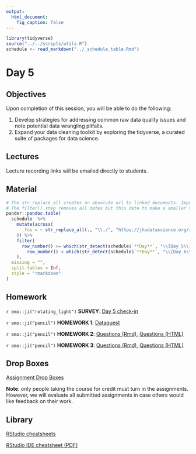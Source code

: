 ```yaml
---
output:
  html_document:
    fig_caption: false
---
```


```r
library(tidyverse)
source("../../scripts/utils.R")
schedule <- read_markdown("../_schedule_table.Rmd")
```

# Day 5

## Objectives

Upon completion of this session, you will be able to do the following:

1. Develop strategies for addressing common raw data quality issues and note potential data wrangling pitfalls.
2. Expand your data cleaning toolkit by exploring the tidyverse, a curated suite of packages for data science. 


## Lectures

Lecture recording links will be emailed directly to students.


## Material

```r
# The str_replace_all creates an absolute url to linked documents. Important because there are word and pdf rendered versions of the syllabus.
# The filter() step removes all dates but this date to make a smaller table.
pander::pandoc.table(
  schedule  %>%
    mutate(across(
      .fns = ~ str_replace_all(., "\\./", "https://jhudatascience.org/intro_to_R_class/")
    )) %>%
    filter(
      row_number() >= which(str_detect(schedule$`**Day**`, "\\[Day 5\\]")) &
        row_number() < which(str_detect(schedule$`**Day**`, "\\[Day 6\\]"))
    ),
  missing = "",
  split.tables = Inf,
  style = "rmarkdown"
)
``` 


## Homework

`r emo::ji("rotating_light")` **SURVEY**: [Day 5 check-in](https://courseplus.jhu.edu/core/index.cfm/go/survey2:student.home/coID/16733/#!/surveyid/30887/surveyview)

`r emo::ji("pencil")` **HOMEWORK 1**: [Dataquest](https://app.dataquest.io/login?target-url=%2Fm%2F499%2Fintroduction-to-programming-in-r) 

`r emo::ji("pencil")` **HOMEWORK 2**: [Questions (Rmd)](../../HW/homework2.Rmd), [Questions (HTML)](../../HW/homework2.html)

`r emo::ji("pencil")` **HOMEWORK 3**: [Questions (Rmd)](../../HW/homework3.Rmd), [Questions (HTML)](../../HW/homework3.html)


## Drop Boxes

[Assignment Drop Boxes](https://courseplus.jhu.edu/core/index.cfm/go/db:main/coid/16733/)

**Note**: only people taking the course for credit must turn in the assignments. However, we will evaluate all submitted assignments in case others would like feedback on their work.


## Library

[RStudio cheatsheets](https://www.rstudio.com/resources/cheatsheets/)

[RStudio IDE cheatsheet (PDF)](../../resources/rstudio_IDE_cheatsheet.pdf)

